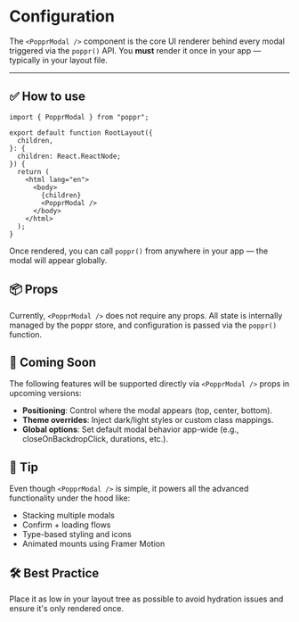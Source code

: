 # Configuration

The `<PopprModal />` component is the core UI renderer behind every modal triggered via the `poppr()` API. You **must** render it once in your app — typically in your layout file.

---

## ✅ How to use

```tsx
import { PopprModal } from "poppr";

export default function RootLayout({
  children,
}: {
  children: React.ReactNode;
}) {
  return (
    <html lang="en">
      <body>
        {children}
        <PopprModal />
      </body>
    </html>
  );
}
```

Once rendered, you can call `poppr()` from anywhere in your app — the modal will appear globally.

## 📦 Props

Currently, `<PopprModal />` does not require any props. All state is internally managed by the poppr store, and configuration is passed via the `poppr()` function.

## 🚧 Coming Soon

The following features will be supported directly via `<PopprModal />` props in upcoming versions:

- **Positioning**: Control where the modal appears (top, center, bottom).
- **Theme overrides**: Inject dark/light styles or custom class mappings.
- **Global options**: Set default modal behavior app-wide (e.g., closeOnBackdropClick, durations, etc.).

## 🧠 Tip

Even though `<PopprModal />` is simple, it powers all the advanced functionality under the hood like:

- Stacking multiple modals
- Confirm + loading flows
- Type-based styling and icons
- Animated mounts using Framer Motion

## 🛠 Best Practice

Place it as low in your layout tree as possible to avoid hydration issues and ensure it's only rendered once.
